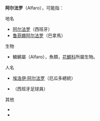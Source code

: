 '''阿尔法罗'''（Alfaro），可能指：

;地名
*[[阿尔法罗|阿尔法罗]]（西班牙）
*[[鲁菲娜阿尔法罗|鲁菲娜阿尔法罗]]（巴拿馬）

;生物
*鱗鱂屬（Alfaro），魚類，[[花鱂科|花鱂科]]所屬生物。

;人名
*[[埃洛伊·阿尔法罗|埃洛伊·阿尔法罗]]（厄瓜多總統）
*{{Link-en|巴勃羅·阿爾法羅|Pablo Alfaro Armengot}}（西班牙足球員）

;其他
* {{lookfrom|阿尔法罗}}{{zh-hans}}
* {{lookfrom|阿爾法羅}}{{zh-hant}}

{{消歧義|cat=四字消歧義|A}}